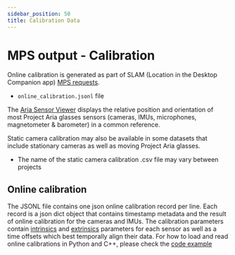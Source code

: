 ```yaml
---
sidebar_position: 50
title: Calibration Data
---
```


# MPS output - Calibration

Online calibration is generated as part of SLAM (Location in the Desktop Companion app) [MPS requests](/ARK/mps/mps.mdx).

* `online_calibration.jsonl` file

The [Aria Sensor Viewer](/data_utilities/visualization/visualization_python.mdx#run-aria-sensor-viewer) displays the relative position and orientation of most Project Aria glasses sensors (cameras, IMUs, microphones, magnetometer & barometer) in a common reference.

Static camera calibration may also be available in some datasets that include stationary cameras as well as moving Project Aria glasses.

* The name of the static camera calibration .csv file may vary between projects


## Online calibration

The JSONL file contains one json online calibration record per line. Each record is a json dict object that contains timestamp metadata and the result of online calibration for the cameras and IMUs. The calibration parameters contain [intrinsics](/tech_insights/camera_intrinsic_models.mdx) and [extrinsics](/data_formats/coordinate_convention/3d_coordinate_frame_convention.mdx) parameters for each sensor as well as a time offsets which best temporally align their data. For how to load and read online calibrations in Python and C++, please check the [code example](/data_utilities/core_code_snippets/mps.mdx#online-calibration)
